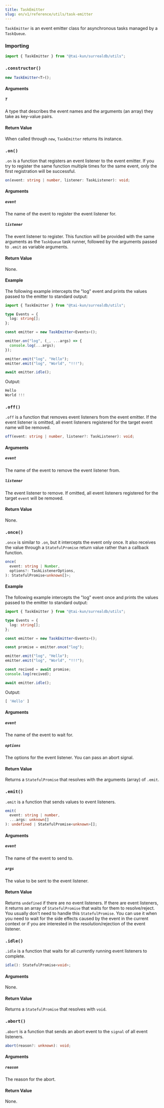```yaml
---
title: TaskEmitter
slug: en/v1/reference/utils/task-emitter
---
```



`TaskEmitter` is an event emitter class for asynchronous tasks managed by a `TaskQueue`.

### Importing

```ts
import { TaskEmitter } from "@tai-kun/surrealdb/utils";
```

### `.constructor()`

```ts
new TaskEmitter<T>();
```

#### Arguments

##### `T`

A type that describes the event names and the arguments (an array) they take as key-value pairs.

#### Return Value

When called through `new`, `TaskEmitter` returns its instance.

### `.on()` <Badge variant="instance" /><Badge variant="method" />

`.on` is a function that registers an event listener to the event emitter. If you try to register the same function multiple times for the same event, only the first registration will be successful.

```ts
on(event: string | number, listener: TaskListener): void;
```

#### Arguments

##### `event`

The name of the event to register the event listener for.

##### `listener`

The event listener to register. This function will be provided with the same arguments as the `TaskQueue` task runner, followed by the arguments passed to `.emit` as variable arguments.

#### Return Value

None.

#### Example

The following example intercepts the "log" event and prints the values passed to the emitter to standard output:

```ts
import { TaskEmitter } from "@tai-kun/surrealdb/utils";

type Events = {
  log: string[];
};

const emitter = new TaskEmitter<Events>();

emitter.on("log", (_, ...args) => {
  console.log(...args);
});

emitter.emit("log", "Hello");
emitter.emit("log", "World", "!!!");

await emitter.idle();
```

Output:

```js
Hello
World !!!
```

### `.off()` <Badge variant="instance" /><Badge variant="method" />

`.off` is a function that removes event listeners from the event emitter. If the event listener is omitted, all event listeners registered for the target event name will be removed.

```ts
off(event: string | number, listener?: TaskListener): void;
```

#### Arguments

##### `event`

The name of the event to remove the event listener from.

##### `listener`

The event listener to remove. If omitted, all event listeners registered for the target `event` will be removed.

#### Return Value

None.

### `.once()` <Badge variant="instance" /><Badge variant="method" />

`.once` is similar to `.on`, but it intercepts the event only once. It also receives the value through a `StatefulPromise` return value rather than a callback function.

```ts
once(
  event: string | Number,
  options?: TaskListenerOptions,
): StatefulPromise<unknown[]>;
```

#### Example

The following example intercepts the "log" event once and prints the values passed to the emitter to standard output:

```ts
import { TaskEmitter } from "@tai-kun/surrealdb/utils";

type Events = {
  log: string[];
};

const emitter = new TaskEmitter<Events>();

const promise = emitter.once("log");

emitter.emit("log", "Hello");
emitter.emit("log", "World", "!!!");

const recived = await promise;
console.log(recived);

await emitter.idle();
```

Output:

```js
[ 'Hello' ]
```

#### Arguments

##### `event`

The name of the event to wait for.

##### `options`

The options for the event listener. You can pass an abort signal.

#### Return Value

Returns a `StatefulPromise` that resolves with the arguments (array) of `.emit`.

### `.emit()` <Badge variant="instance" /><Badge variant="method" />

`.emit` is a function that sends values to event listeners.

```ts
emit(
  event: string | number,
  ...args: unknown[]
): undefined | StatefulPromise<unknown>[];
```

#### Arguments

##### `event`

The name of the event to send to.

##### `args`

The value to be sent to the event listener.

#### Return Value

Returns `undefined` if there are no event listeners. If there are event listeners, it returns an array of `StatefulPromise` that waits for them to resolve/reject. You usually don't need to handle this `StatefulPromise`. You can use it when you need to wait for the side effects caused by the event in the current context or if you are interested in the resolution/rejection of the event listener.

### `.idle()` <Badge variant="instance" /><Badge variant="method" />

`.idle` is a function that waits for all currently running event listeners to complete.

```ts
idle(): StatefulPromise<void>;
```

#### Arguments

None.

#### Return Value

Returns a `StatefulPromise` that resolves with `void`.

### `.abort()` <Badge variant="instance" /><Badge variant="method" />

`.abort` is a function that sends an abort event to the `signal` of all event listeners.

```ts
abort(reason?: unknown): void;
```

#### Arguments

##### `reason`

The reason for the abort.

#### Return Value

None.
